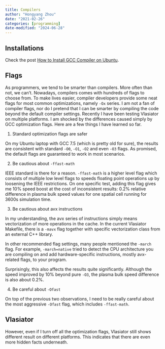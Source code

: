```yaml
---
title: Compilers
author: "Hongyang Zhou"
date: "2021-02-26"
categories: [programming]
date-modified: "2024-06-28"
---
```


## Installations

Check the post [How to Install GCC Compiler on Ubuntu](https://linuxize.com/post/how-to-install-gcc-compiler-on-ubuntu-18-04/).

## Flags

As programmers, we tend to be smarter than compilers. More often than not, we can't.
Nowadays, compilers comes with hundreds of flags to choose from.
To make lives easier, compiler developers provide some neat flags for most common optimizations, namely `-Ox` series.
I am not a fan of compiler flags, nor do I pretend that I can be smarter by compiling the code beyond the default compiler settings.
Recently I have been testing Vlasiator on multiple platforms. I am shocked by the differences caused simply by GCC optimization flags.
Here are a few things I have learned so far.

1. Standard optimization flags are safer

On my Ubuntu laptop with GCC 7.5 (which is pretty old for sure), the results are consistent with standard `-O0`, `-O1`, `-O2` and even `-O3` flags.
As promised, the default flags are guaranteed to work in most scenarios.

2. Be cautious about `-ffast-math`

IEEE standard is there for a reason.
`-ffast-math` is a higher level flag which consists of multiple low level flags to speeds floating point operations up by loosening the IEEE restrictions.
On one specific test, adding this flag gives me 10% speed boost at the cost of inconsistent results: 0.2% relative difference in plasma bulk speed values for one spatial cell running for 3600s simulation time.

3. Be cautious about avx instructions

In my understanding, the avx series of instructions simply means vectorization of more operations in the cache.
In the current Vlasiator Makefile, there is a `-mavx` flag together with specific vectorization class from an external C++ library.

In other recommended flag settings, many people mentioned the `-march` flag.
For example, `-march=native` tried to detect the CPU architecture you are compiling on and add hardware-specific instructions, mostly avx-related flags, to your program.

Surprisingly, this also affects the results quite significantly.
Although the speed improved by 10% beyond pure `-O3`, the plasma bulk speed difference is also about 0.2%.

4. Be careful about `-Ofast`

On top of the previous two observations, I need to be really careful about the most aggressive `-Ofast` flag, which includes `-ffast-math`.

## Vlasiator

However, even if I turn off all the optimization flags, Vlasiator still shows different result on different platforms.
This indicates that there are even more hidden facts underneath.
